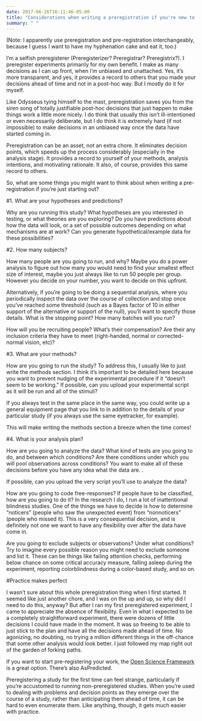 ```yaml
---
date: 2017-06-26T16:11:46-05:00
title: "Considerations when writing a preregistration if you're new to all this"
summary: " "
---
```


(Note: I apparently use preregistration and pre-registration interchangeably, because I guess I want to have my hyphenation cake and eat it, too.)

I'm a selfish preregisterer (Preregisterizer? Preregistrar? Preregistrix?). I preregister experiments primarily for my own benefit. I make as many decisions as I can up front, when I'm unbiased and unattached. Yes, it's more transparent, and yes, it provides a record to others that you made your decisions ahead of time and not in a post-hoc way. But I mostly do it for myself.

Like Odysseus tying himself to the mast, preregistration saves you from the siren song of totally justifiable post-hoc decisions that just happen to make things work a little more nicely. I do think that usually this isn't ill-intentioned or even necessarily deliberate, but I do think it is extremely hard (if not impossible) to make decisions in an unbiased way once the data have started coming in.

Preregistration can be an asset, not an extra chore. It eliminates decision points, which speeds up the process considerably (especially in the analysis stage). It provides a record to yourself of your methods, analysis intentions, and motivating rationale. It also, of course, provides this same record to others.

So, what are some things you might want to think about when writing a pre-registration if you're just starting out?

#1. What are your hypotheses and predictions?

Why are you running this study? What hypotheses are you interested in testing, or what theories are you exploring? Do you have predictions about how the data will look, or a set of possible outcomes depending on what mechanisms are at work? Can you generate hypothetical/example data for these possibilities?

#2. How many subjects?

How many people are you going to run, and why? Maybe you do a power analysis to figure out how many you would need to find your smallest effect size of interest, maybe you just always like to run 50 people per group. However you decide on your number, you want to decide on this upfront.

Alternatively, if you're going to be doing a sequential analysis, where you periodically inspect the data over the course of collection and stop once you've reached some threshold (such as a Bayes factor of 10 in either support of the alternative or support of the null), you'll want to specify those details. What is the stopping point? How many batches will you run?

How will you be recruiting people? What's their compensation? Are their any inclusion criteria they have to meet (right-handed, normal or corrected-normal vision, etc)?

#3. What are your methods?

How are you going to run the study? To address this, I usually like to just write the methods section. I think it's important to be detailed here because you want to prevent nudging of the experimental procedure if it "doesn't seem to be working." If possible, can you upload your experimental script as it will be run and all of the stimuli?

If you always test in the same place in the same way, you could write up a general equipment page that you link to in addition to the details of your particular study (if you always use the same eyetracker, for example).

This will make writing the methods section a breeze when the time comes!

#4. What is your analysis plan?

How are you going to analyze the data? What kind of tests are you going to do, and between which conditions? Are there conditions under which you will pool observations across conditions? You want to make all of these decisions before you have any idea what the data are. .

If possible, can you upload the very script you'll use to analyze the data?

How are you going to code free-responses? If people have to be classified, how are you going to do it? In the research I do, I run a lot of inattentional blindness studies. One of the things we have to decide is how to determine "noticers" (people who saw the unexpected event) from "nonnoticers" (people who missed it). This is a very consequential decision, and is definitely not one we want to have any flexibility over after the data have come in.

Are you going to exclude subjects or observations? Under what conditions? Try to imagine every possible reason you might need to exclude someone and list it. These can be things like failing attention checks, performing below chance on some critical accuracy measure, falling asleep during the experiment, reporting colorblindness during a color-based study, and so on.

#Practice makes perfect

I wasn't sure about this whole preregistration thing when I first started. It seemed like just another chore, and I was on the up and up, so why did I need to do this, anyway? But after I ran my first preregistered experiment, I came to appreciate the absence of flexibility. Even in what I expected to be a completely straightforward experiment, there were dozens of little decisions I could have made in the moment. It was so freeing to be able to just stick to the plan and have all the decisions made ahead of time. No agonizing, no doubting, no trying a million different things in the off-chance that some other analysis would look better. I just followed my map right out of the garden of forking paths.

If you want to start pre-registering your work, the [Open Science Framework](https://osf.io/) is a great option. There's also AsPredicted.

Preregistering a study for the first time can feel strange, particularly if you're accustomed to running non-preregistered studies. When you're used to dealing with problems and decision points as they emerge over the course of a study, rather than anticipating them ahead of time, it can be hard to even enumerate them. Like anything, though, it gets much easier with practice.